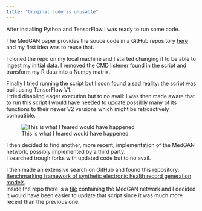 ```yaml
---
title: "Original code is unusable"
---
```


After installing Python and TensorFlow I was ready to run some code.

The MedGAN paper provides the souce code in a GitHub repository [here](https://github.com/mp2893/medgan) and my first idea was to reuse that.

I cloned the repo on my local machine and I started changing it to be able to ingest my initial data. I removed the CMD listener found in the script and transform my R data into a Numpy matrix.

Finally I tried running the script but I soon found a sad reality: the script was built using TensorFlow V1.\
I tried disabling eager execution but to no avail: I was then made aware that to run this script I would have needed to update possibly many of its functions to their newer V2 versions which might be retroactively compatible.

![This is what I feared would have happened](upgrade_TF.png){fig-align="center"}

I then decided to find another, more recent, implementation of the MedGAN network, possibly implemented by a third party.\
I searched trough forks with updated code but to no avail.

I then made an extensive search on GitHub and found this repository: [Benchmarking framework of synthetic electronic health record generation models](https://github.com/yy6linda/synthetic-ehr-benchmarking).\
Inside the repo there is a [file](https://github.com/yy6linda/synthetic-ehr-benchmarking/blob/main/data_generation/vumc/medgan_vumc.py) containing the MedGAN network and I decided it would have been easier to update that script since it was much more recent than the previous one.
